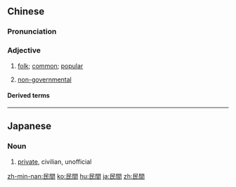 {{also|民间}}
==Chinese==
{{zh-forms|s=民间}}

===Pronunciation===
{{zh-pron
|m=mínjiān
|ma=Zh-mínjian.ogg
|c=man4 gaan1
|h=pfs=mìn-kiên
|mn=bîn-kan
|cat=a
}}

===Adjective===
{{zh-adj}}

# {{lb|zh|attributive}} [[folk]]; [[common]]; [[popular]]
# {{lb|zh|attributive}} [[non-]][[governmental]]

====Derived terms====
{{zh-der|民間傳說|民間故事|民間文學|民間信仰|民間藝術|民間音樂}}

{{zh-cat|Intermediate}}

----

==Japanese==
{{ja-kanjitab|みん|かん|yomi=on}}

===Noun===
{{ja-noun|みんかん}}

# [[private]], civilian, unofficial

[[zh-min-nan:民間]]
[[ko:民間]]
[[hu:民間]]
[[ja:民間]]
[[zh:民間]]